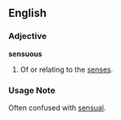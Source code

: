 ==English==
===Adjective===
'''sensuous'''
#Of or relating to the [[senses]].  
===Usage Note===
Often confused with [[sensual]].

{{stub}}